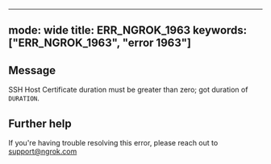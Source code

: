 
---
mode: wide
title: ERR_NGROK_1963
keywords: ["ERR_NGROK_1963", "error 1963"]
---

## Message
SSH Host Certificate duration must be greater than zero; got duration of `DURATION`.




## Further help
If you're having trouble resolving this error, please reach out to [support@ngrok.com](mailto:support@ngrok.com?subject=Help%20with%20ERR_NGROK_1963)

